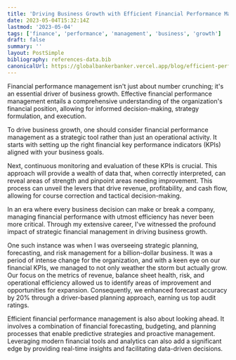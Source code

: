 ```yaml
---
title: 'Driving Business Growth with Efficient Financial Performance Management'
date: 2023-05-04T15:32:14Z
lastmod: '2023-05-04'
tags: ['finance', 'performance', 'management', 'business', 'growth']
draft: false
summary: ''
layout: PostSimple
bibliography: references-data.bib
canonicalUrl: https://globalbankerbanker.vercel.app/blog/efficient-perf-management/
---
```


Financial performance management isn't just about number crunching; it's an essential driver of business growth. Effective financial performance management entails a comprehensive understanding of the organization's financial position, allowing for informed decision-making, strategy formulation, and execution.

To drive business growth, one should consider financial performance management as a strategic tool rather than just an operational activity. It starts with setting up the right financial key performance indicators (KPIs) aligned with your business goals.

Next, continuous monitoring and evaluation of these KPIs is crucial. This approach will provide a wealth of data that, when correctly interpreted, can reveal areas of strength and pinpoint areas needing improvement. This process can unveil the levers that drive revenue, profitability, and cash flow, allowing for course correction and tactical decision-making.

In an era where every business decision can make or break a company, managing financial performance with utmost efficiency has never been more critical. Through my extensive career, I've witnessed the profound impact of strategic financial management in driving business growth.

One such instance was when I was overseeing strategic planning, forecasting, and risk management for a billion-dollar business. It was a period of intense change for the organization, and with a keen eye on our financial KPIs, we managed to not only weather the storm but actually grow. Our focus on the metrics of revenue, balance sheet health, risk, and operational efficiency allowed us to identify areas of improvement and opportunities for expansion. Consequently, we enhanced forecast accuracy by 20% through a driver-based planning approach, earning us top audit ratings.

Efficient financial performance management is also about looking ahead. It involves a combination of financial forecasting, budgeting, and planning processes that enable predictive strategies and proactive management. Leveraging modern financial tools and analytics can also add a significant edge by providing real-time insights and facilitating data-driven decisions.

